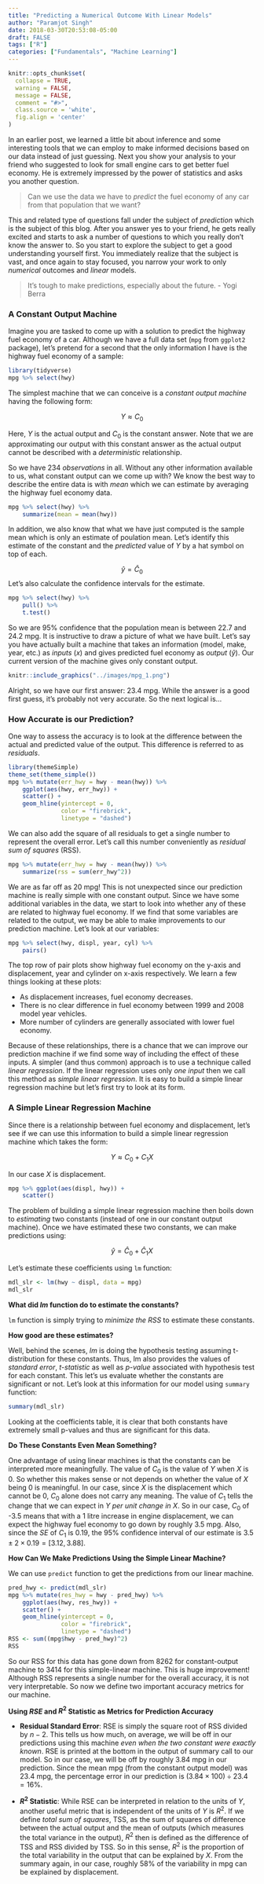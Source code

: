 ```yaml
---
title: "Predicting a Numerical Outcome With Linear Models"
author: "Paramjot Singh"
date: 2018-03-30T20:53:08-05:00
draft: FALSE
tags: ["R"]
categories: ["Fundamentals", "Machine Learning"]
---
```


```r
knitr::opts_chunk$set(
  collapse = TRUE,
  warning = FALSE,
  message = FALSE,
  comment = "#>",
  class.source = 'white',
  fig.align = 'center'
)
```
In an earlier post, we learned a little bit about inference and some interesting tools that we can employ to make informed decisions based on our data instead of just guessing. Next you show your analysis to your friend who suggested to look for small engine cars to get better fuel economy. He is extremely impressed by the power of statistics and asks you another question. 

> Can we use the data we have to *predict* the fuel economy of any car from that population that we want?

This and related type of questions fall under the subject of *prediction* which is the subject of this blog. After you answer yes to your friend, he gets really excited and starts to ask a number of questions to which you really don't know the answer to. So you start to explore the subject to get a good understanding yourself first. You immediately realize that the subject is vast, and once again to stay focused, you narrow your work to only *numerical* outcomes and *linear* models.

> It's tough to make predictions, especially about the future. - Yogi Berra

### A Constant Output Machine

Imagine you are tasked to come up with a solution to predict the highway fuel economy of a car. Although we have a full data set (`mpg` from `ggplot2` package), let's pretend for a second that the only information I have is the highway fuel economy of a sample:

```r
library(tidyverse)
mpg %>% select(hwy)  
```
The simplest machine that we can conceive is a *constant output machine* having the following form:

$$
 Y \approx C_0
$$

Here, $Y$ is the actual output and $C_0$ is the constant answer. Note that we are approximating our output with this constant answer as the actual output cannot be described with a *deterministic* relationship.

So we have 234 *observations* in all. Without any other information available to us, what constant output can we come up with? We know the best way to describe the entire data is with *mean* which we can estimate by averaging the highway fuel economy data.

```r
mpg %>% select(hwy) %>%
    summarize(mean = mean(hwy))
```
In addition, we also know that what we have just computed is the sample mean which is only an estimate of poulation mean. Let's identify this estimate of the constant and the *predicted* value of $Y$ by a hat symbol on top of each.

$$
\hat y = \hat C_0
$$
Let's also calculate the confidence intervals for the estimate. 

```r
mpg %>% select(hwy) %>%
    pull() %>%
    t.test() 
```
So we are 95% confidence that the population mean is between 22.7 and 24.2 mpg. It is instructive to draw a picture of what we have built. Let's say you have actually built a machine that takes an information (model, make, year, etc.) as *inputs* ($x$) and gives predicted fuel economy as *output* ($\hat y$). Our current version of the machine gives only constant output.

```r
knitr::include_graphics("../images/mpg_1.png")

```
Alright, so we have our first answer: 23.4 mpg. While the answer is a good first guess, it's probably not very accurate. So the next logical is...

### How Accurate is our Prediction?

One way to assess the accuracy is to look at the difference between the actual and predicted value of the output. This difference is referred to as *residuals*.

```r
library(themeSimple)
theme_set(theme_simple())
mpg %>% mutate(err_hwy = hwy - mean(hwy)) %>%
    ggplot(aes(hwy, err_hwy)) +
    scatter() +
    geom_hline(yintercept = 0, 
               color = "firebrick", 
               linetype = "dashed")
```
We can also add the square of all residuals to get a single number to represent the overall error. Let's call this number conveniently as *residual sum of squares* (RSS).
```r
mpg %>% mutate(err_hwy = hwy - mean(hwy)) %>%
    summarize(rss = sum(err_hwy^2))
```

We are as far off as 20 mpg! This is not unexpected since our prediction machine is really simple with one constant output. Since we have some additional variables in the data, we start to look into whether any of these are related to highway fuel economy. If we find that some variables are related to the output, we may be able to make improvements to our prediction machine. Let's look at our variables:

```r
mpg %>% select(hwy, displ, year, cyl) %>% 
    pairs()
```
The top row of pair plots show highway fuel economy on the y-axis and displacement, year and cylinder on x-axis respectively. We learn a few things looking at these plots:

* As displacement increases, fuel economy decreases.
* There is no clear difference in fuel economy between 1999 and 2008 model year vehicles.
* More number of cylinders are generally associated with lower fuel economy.

Because of these relationships, there is a chance that we can improve our prediction machine if we find some way of including the effect of these inputs. A simpler (and thus common) approach is to use a technique called *linear regression*. If the linear regression uses only *one input* then we call this method as *simple linear regression*. It is easy to build a simple linear regression machine but let's first try to look at its form.

### A Simple Linear Regression Machine

Since there is a relationship between fuel economy and displacement, let's see if we can use this information to build a simple linear regression machine which takes the form:

$$
Y \approx C_0 + C_1X
$$

In our case $X$ is displacement. 
```r
mpg %>% ggplot(aes(displ, hwy)) +
    scatter()
```
The problem of building a simple linear regression machine then boils down to *estimating* two constants (instead of one in our constant output machine). Once we have estimated these two constants, we can make predictions using:

$$
\hat y = \hat C_0 + \hat C_1 X
$$

Let's estimate these coefficients using `lm` function:

```r
mdl_slr <- lm(hwy ~ displ, data = mpg)
mdl_slr
```
**What did *lm* function do to estimate the constants?**

`lm` function is simply trying to *minimize the RSS* to estimate these constants.

**How good are these estimates?**

Well, behind the scenes, *lm* is doing the hypothesis testing assuming t-distribution for these constants. Thus, lm also provides the values of *standard error*, *t-statistic* as well as *p-value* associated with hypothesis test for each constant. This let's us evaluate whether the constants are significant or not. Let's look at this information for our model using `summary` function:

```r
summary(mdl_slr)
```
Looking at the coefficients table, it is clear that both constants have extremely small p-values and thus are significant for this data.

**Do These Constants Even Mean Something?**

One advantage of using linear machines is that the constants can be interpreted more meaningfully. The value of $C_0$ is the value of $Y$ when $X$ is 0. So whether this makes sense or not depends on whether the value of $X$ being 0 is meaningful. In our case, since $X$ is the displacement which cannot be 0, $C_0$ alone does not carry any meaning. The value of $C_1$ tells the change that we can expect in $Y$ *per unit change in $X$*. So in our case, $C_0$ of -3.5 means that with a 1 litre increase in engine displacement, we can expect the highway fuel economy to go down by roughly 3.5 mpg. Also, since the *SE* of $C_1$ is 0.19, the 95% confidence interval of our estimate is $3.5 \pm 2 \times 0.19 = [3.12, 3.88]$.

**How Can We Make Predictions Using the Simple Linear Machine?**

We can use `predict` function to get the predictions from our linear machine.
```r
pred_hwy <- predict(mdl_slr) 
mpg %>% mutate(res_hwy = hwy - pred_hwy) %>%
    ggplot(aes(hwy, res_hwy)) +
    scatter() +
    geom_hline(yintercept = 0, 
               color = "firebrick", 
               linetype = "dashed")
RSS <- sum((mpg$hwy - pred_hwy)^2)
RSS
```
So our RSS for this data has gone down from 8262 for constant-output machine to 3414 for this simple-linear machine. This is huge improvement! Although RSS represents a single number for the overall accuracy, it is not very interpretable. So now we define two important accuracy metrics for our machine.

**Using $RSE$ and $R^2$ Statistic as Metrics for Prediction Accuracy**

* **Residual Standard Error**: RSE is simply the square root of RSS divided by $n-2$. This tells us how much, on average, we will be off in our predictions using this machine *even when the two constant were exactly known*. RSE is printed at the bottom in the output of summary call to our model. So in our case, we will be off by roughly 3.84 mpg in our prediction. Since the mean mpg (from the constant output model) was 23.4 mpg, the percentage error in our prediction is $(3.84 \times 100) \div 23.4 = 16\%$.

* **$R^2$ Statistic**: While RSE can be interpreted in relation to the units of $Y$, another useful metric that is independent of the units of $Y$ is $R^2$. If we define *total sum of squares*, TSS, as the sum of squares of difference between the actual output and the mean of outputs (which measures the total variance in the output), $R^2$ then is defined as the difference of TSS and RSS divided by TSS. So in this sense, $R^2$ is the proportion of the total variability in the output that can be explained by $X$. From the summary again, in our case, roughly 58% of the variability in mpg can be explained by displacement.
